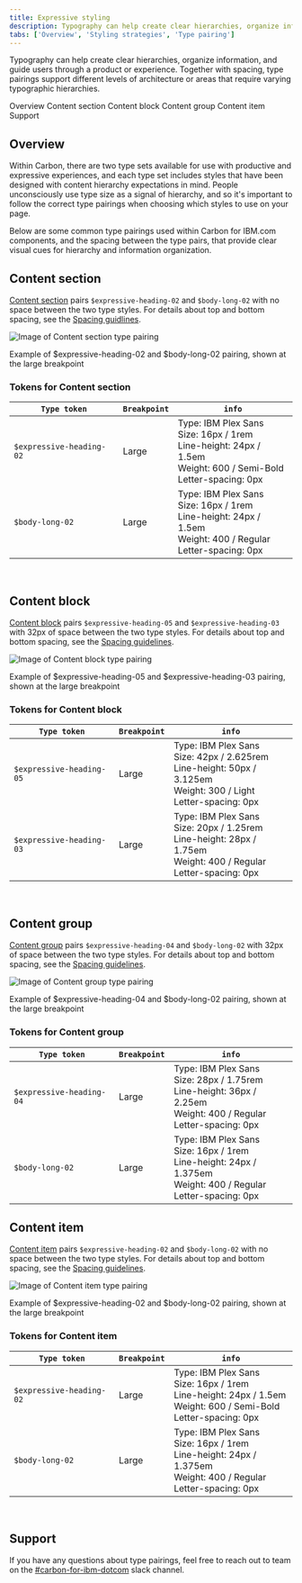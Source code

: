 ```yaml
---
title: Expressive styling
description: Typography can help create clear hierarchies, organize information, and guide users through a product or experience. Together with spacing, type pairings support different levels of architecture or areas that require varying typographic hierarchies.
tabs: ['Overview', 'Styling strategies', 'Type pairing']
---
```


<PageDescription>

Typography can help create clear hierarchies, organize information, and guide users through a product or experience. Together with spacing, type pairings support different levels of architecture or areas that require varying typographic hierarchies.

</PageDescription>

<AnchorLinks>

<AnchorLink>Overview</AnchorLink>
<AnchorLink>Content section</AnchorLink>
<AnchorLink>Content block</AnchorLink>
<AnchorLink>Content group</AnchorLink>
<AnchorLink>Content item</AnchorLink>
<AnchorLink>Support</AnchorLink>

</AnchorLinks>

## Overview

Within Carbon, there are two type sets available for use with productive and expressive experiences, and each type set includes styles that have been designed with content hierarchy expectations in mind. People unconsciously use type size as a signal of hierarchy, and so it's important to follow the correct type pairings when choosing which styles to use on your page.

Below are some common type pairings used within Carbon for IBM.com components, and the spacing between the type pairs, that provide clear visual cues for hierarchy and information organization.

## Content section

[Content section](https://www.ibm.com/standards/carbon/components/content-section) pairs `$expressive-heading-02` and `$body-long-02` with no space between the two type styles. For details about top and bottom spacing, see the [Spacing guidlines](../spacing#spacing-for-content-section).

<Row>
<Column colMd={8} colLg={8}>

![Image of Content section type pairing](../../../images/guidelines/type-pairing/heading02_bodylong02.jpg)

<Caption>
  Example of $expressive-heading-02 and $body-long-02 pairing, shown at the
  large breakpoint
</Caption>

</Column>
</Row>

### Tokens for Content section

| `Type token`             | `Breakpoint` | `info`                                                                                                                          |
| ------------------------ | ------------ | ------------------------------------------------------------------------------------------------------------------------------- |
| `$expressive-heading-02` | Large        | Type: IBM Plex Sans <br/>Size: 16px / 1rem <br/>Line-height: 24px / 1.5em <br/>Weight: 600 / Semi-Bold <br/>Letter-spacing: 0px |
| `$body-long-02`          | Large        | Type: IBM Plex Sans <br/>Size: 16px / 1rem <br/>Line-height: 24px / 1.5em <br/>Weight: 400 / Regular <br/>Letter-spacing: 0px   |

<br />

## Content block

[Content block](https://www.ibm.com/standards/carbon/components/content-block) pairs `$expressive-heading-05` and `$expressive-heading-03` with 32px of space between the two type styles. For details about top and bottom spacing, see the [Spacing guidelines](../spacing#spacing-for-content-block).

<Row>
<Column colMd={8} colLg={8}>

![Image of Content block type pairing](../../../images/guidelines/type-pairing/heading05_heading03.jpg)

<Caption>
  Example of $expressive-heading-05 and $expressive-heading-03 pairing, shown at
  the large breakpoint
</Caption>

</Column>
</Row>

### Tokens for Content block

| `Type token`             | `Breakpoint` | `info`                                                                                                                            |
| ------------------------ | ------------ | --------------------------------------------------------------------------------------------------------------------------------- |
| `$expressive-heading-05` | Large        | Type: IBM Plex Sans <br/>Size: 42px / 2.625rem <br/>Line-height: 50px / 3.125em <br/>Weight: 300 / Light <br/>Letter-spacing: 0px |
| `$expressive-heading-03` | Large        | Type: IBM Plex Sans <br/>Size: 20px / 1.25rem <br/>Line-height: 28px / 1.75em <br/>Weight: 400 / Regular <br/>Letter-spacing: 0px |

<br />

## Content group

[Content group](https://www.ibm.com/standards/carbon/components/content-group) pairs `$expressive-heading-04` and `$body-long-02` with 32px of space between the two type styles. For details about top and bottom spacing, see the [Spacing guidelines](../spacing#spacing-for-content-group).

<Row>
<Column colMd={8} colLg={8}>

![Image of Content group type pairing](../../../images/guidelines/type-pairing/heading04_bodylong02.jpg)

<Caption>
  Example of $expressive-heading-04 and $body-long-02 pairing, shown at the
  large breakpoint
</Caption>

</Column>
</Row>

### Tokens for Content group

| `Type token`             | `Breakpoint` | `info`                                                                                                                            |
| ------------------------ | ------------ | --------------------------------------------------------------------------------------------------------------------------------- |
| `$expressive-heading-04` | Large        | Type: IBM Plex Sans <br/>Size: 28px / 1.75rem <br/>Line-height: 36px / 2.25em <br/>Weight: 400 / Regular <br/>Letter-spacing: 0px |
| `$body-long-02`          | Large        | Type: IBM Plex Sans <br/>Size: 16px / 1rem <br/>Line-height: 24px / 1.375em <br/>Weight: 400 / Regular <br/>Letter-spacing: 0px   |

## Content item

[Content item](https://www.ibm.com/standards/carbon/components/content-item) pairs `$expressive-heading-02` and `$body-long-02` with no space between the two type styles. For details about top and bottom spacing, see the [Spacing guidelines](../spacing#spacing-for-content-item).

<Row>
<Column colMd={8} colLg={8}>

![Image of Content item type pairing](../../../images/guidelines/type-pairing/heading02_bodylong02.jpg)

<Caption>
  Example of $expressive-heading-02 and $body-long-02 pairing, shown at the
  large breakpoint
</Caption>

</Column>
</Row>

### Tokens for Content item

| `Type token`             | `Breakpoint` | `info`                                                                                                                          |
| ------------------------ | ------------ | ------------------------------------------------------------------------------------------------------------------------------- |
| `$expressive-heading-02` | Large        | Type: IBM Plex Sans <br/>Size: 16px / 1rem <br/>Line-height: 24px / 1.5em <br/>Weight: 600 / Semi-Bold <br/>Letter-spacing: 0px |
| `$body-long-02`          | Large        | Type: IBM Plex Sans <br/>Size: 16px / 1rem <br/>Line-height: 24px / 1.375em <br/>Weight: 400 / Regular <br/>Letter-spacing: 0px |

<br />

## Support

If you have any questions about type pairings, feel free to reach out to team on the [#carbon-for-ibm-dotcom](https://cognitive-app.slack.com/archives/C2PLX8GQ6) slack channel.
